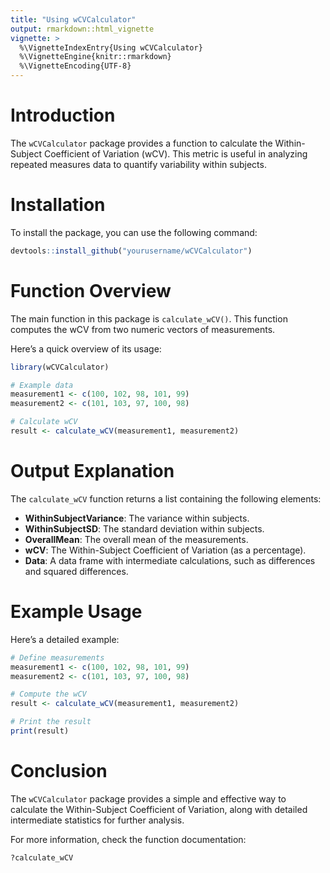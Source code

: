 ```yaml
---
title: "Using wCVCalculator"
output: rmarkdown::html_vignette
vignette: >
  %\VignetteIndexEntry{Using wCVCalculator}
  %\VignetteEngine{knitr::rmarkdown}
  %\VignetteEncoding{UTF-8}
---
```


# Introduction

The `wCVCalculator` package provides a function to calculate the Within-Subject Coefficient of Variation (wCV). This metric is useful in analyzing repeated measures data to quantify variability within subjects.

# Installation

To install the package, you can use the following command:

```r
devtools::install_github("yourusername/wCVCalculator")
```

# Function Overview

The main function in this package is `calculate_wCV()`. This function computes the wCV from two numeric vectors of measurements.

Here’s a quick overview of its usage:

```r
library(wCVCalculator)

# Example data
measurement1 <- c(100, 102, 98, 101, 99)
measurement2 <- c(101, 103, 97, 100, 98)

# Calculate wCV
result <- calculate_wCV(measurement1, measurement2)
```

# Output Explanation

The `calculate_wCV` function returns a list containing the following elements:

- **WithinSubjectVariance**: The variance within subjects.
- **WithinSubjectSD**: The standard deviation within subjects.
- **OverallMean**: The overall mean of the measurements.
- **wCV**: The Within-Subject Coefficient of Variation (as a percentage).
- **Data**: A data frame with intermediate calculations, such as differences and squared differences.

# Example Usage

Here’s a detailed example:

```r
# Define measurements
measurement1 <- c(100, 102, 98, 101, 99)
measurement2 <- c(101, 103, 97, 100, 98)

# Compute the wCV
result <- calculate_wCV(measurement1, measurement2)

# Print the result
print(result)
```

# Conclusion

The `wCVCalculator` package provides a simple and effective way to calculate the Within-Subject Coefficient of Variation, along with detailed intermediate statistics for further analysis.

For more information, check the function documentation:

```r
?calculate_wCV
```

